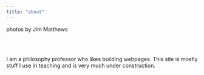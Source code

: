 ```yaml
---
title: "about"
---
```


<script src="randomPhoto.js"></script>
<div class="photo-credit">photos by Jim Matthews</div>



<br><br>

I am a philosophy professor who likes building webpages. This site is mostly stuff I use in teaching and is very much under construction.


